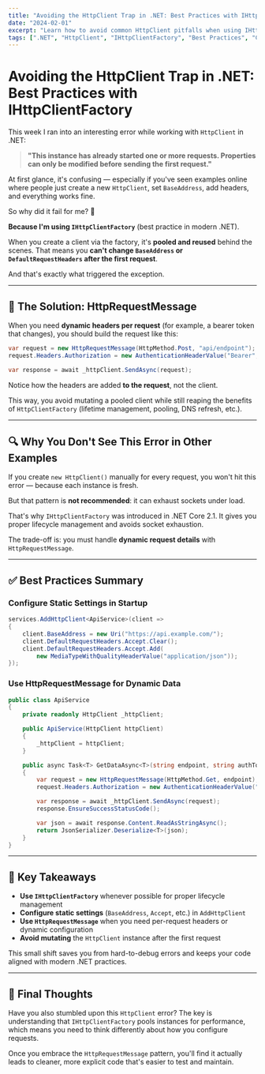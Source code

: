 ```yaml
---
title: "Avoiding the HttpClient Trap in .NET: Best Practices with IHttpClientFactory"
date: "2024-02-01"
excerpt: "Learn how to avoid common HttpClient pitfalls when using IHttpClientFactory in .NET. Understand why you can't modify BaseAddress after the first request and how to handle dynamic headers properly."
tags: [".NET", "HttpClient", "IHttpClientFactory", "Best Practices", "C#"]
---
```


# Avoiding the HttpClient Trap in .NET: Best Practices with IHttpClientFactory

This week I ran into an interesting error while working with `HttpClient` in .NET:

> **"This instance has already started one or more requests. Properties can only be modified before sending the first request."**

At first glance, it's confusing — especially if you've seen examples online where people just create a new `HttpClient`, set `BaseAddress`, add headers, and everything works fine.

So why did it fail for me? 🤔

**Because I'm using `IHttpClientFactory`** (best practice in modern .NET).

When you create a client via the factory, it's **pooled and reused** behind the scenes. That means you **can't change `BaseAddress` or `DefaultRequestHeaders` after the first request**.

And that's exactly what triggered the exception.

---

## 🔑 The Solution: HttpRequestMessage

When you need **dynamic headers per request** (for example, a bearer token that changes), you should build the request like this:

```csharp
var request = new HttpRequestMessage(HttpMethod.Post, "api/endpoint");
request.Headers.Authorization = new AuthenticationHeaderValue("Bearer", token);

var response = await _httpClient.SendAsync(request);
```

Notice how the headers are added **to the request**, not the client.

This way, you avoid mutating a pooled client while still reaping the benefits of `HttpClientFactory` (lifetime management, pooling, DNS refresh, etc.).

---

## 🔍 Why You Don't See This Error in Other Examples

If you create `new HttpClient()` manually for every request, you won't hit this error — because each instance is fresh.

But that pattern is **not recommended**: it can exhaust sockets under load.

That's why `IHttpClientFactory` was introduced in .NET Core 2.1. It gives you proper lifecycle management and avoids socket exhaustion.

The trade-off is: you must handle **dynamic request details** with `HttpRequestMessage`.

---

## ✅ Best Practices Summary

### Configure Static Settings in Startup

```csharp
services.AddHttpClient<ApiService>(client =>
{
    client.BaseAddress = new Uri("https://api.example.com/");
    client.DefaultRequestHeaders.Accept.Clear();
    client.DefaultRequestHeaders.Accept.Add(
        new MediaTypeWithQualityHeaderValue("application/json"));
});
```

### Use HttpRequestMessage for Dynamic Data

```csharp
public class ApiService
{
    private readonly HttpClient _httpClient;

    public ApiService(HttpClient httpClient)
    {
        _httpClient = httpClient;
    }

    public async Task<T> GetDataAsync<T>(string endpoint, string authToken)
    {
        var request = new HttpRequestMessage(HttpMethod.Get, endpoint);
        request.Headers.Authorization = new AuthenticationHeaderValue("Bearer", authToken);

        var response = await _httpClient.SendAsync(request);
        response.EnsureSuccessStatusCode();

        var json = await response.Content.ReadAsStringAsync();
        return JsonSerializer.Deserialize<T>(json);
    }
}
```

---

## 🎯 Key Takeaways

- **Use `IHttpClientFactory`** whenever possible for proper lifecycle management
- **Configure static settings** (`BaseAddress`, `Accept`, etc.) in `AddHttpClient`
- **Use `HttpRequestMessage`** when you need per-request headers or dynamic configuration
- **Avoid mutating** the `HttpClient` instance after the first request

This small shift saves you from hard-to-debug errors and keeps your code aligned with modern .NET practices.

---

## 💭 Final Thoughts

Have you also stumbled upon this `HttpClient` error? The key is understanding that `IHttpClientFactory` pools instances for performance, which means you need to think differently about how you configure requests.

Once you embrace the `HttpRequestMessage` pattern, you'll find it actually leads to cleaner, more explicit code that's easier to test and maintain.
